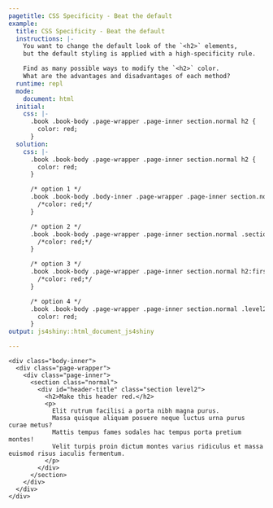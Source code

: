 ```yaml
---
pagetitle: CSS Specificity - Beat the default
example:
  title: CSS Specificity - Beat the default
  instructions: |-
    You want to change the default look of the `<h2>` elements,
    but the default styling is applied with a high-specificity rule.

    Find as many possible ways to modify the `<h2>` color.
    What are the advantages and disadvantages of each method?
  runtime: repl
  mode:
    document: html
  initial:
    css: |-
      .book .book-body .page-wrapper .page-inner section.normal h2 {
        color: red;
      }
  solution:
    css: |-
      .book .book-body .page-wrapper .page-inner section.normal h2 {
        color: red;
      }

      /* option 1 */
      .book .book-body .body-inner .page-wrapper .page-inner section.normal h2 {
        /*color: red;*/
      }

      /* option 2 */
      .book .book-body .page-wrapper .page-inner section.normal .section h2 {
        /*color: red;*/
      }

      /* option 3 */
      .book .book-body .page-wrapper .page-inner section.normal h2:first-child {
        /*color: red;*/
      }

      /* option 4 */
      .book .book-body .page-wrapper .page-inner section.normal .level2 h2 {
        color: red;
      }
output: js4shiny::html_document_js4shiny

---
```

<div><!--for pandoc-->
<div class="book">
  <div class="book-body">
    <div class="body-inner">
      <div class="page-wrapper">
        <div class="page-inner">  
          <section class="normal">
            <div id="header-title" class="section level2">
              <h2>Make this header red.</h2>
              <p>
                Elit rutrum facilisi a porta nibh magna purus. 
                Massa quisque aliquam posuere neque luctus urna purus curae metus? 
                Mattis tempus fames sodales hac tempus porta pretium montes! 
                Velit turpis proin dictum montes varius ridiculus et massa euismod risus iaculis fermentum.
              </p>
            </div>
          </section>
        </div>
      </div>
    </div>
  </div>
</div>

<style>
/* don't modify this rule, that would be cheating! */
.book .book-body .page-wrapper .page-inner section.normal h2 {
  color: black;
}
</style>
</div><!--for pandoc-->
